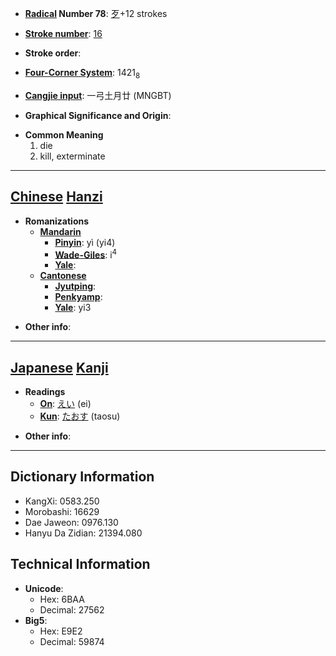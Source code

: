 * '''[[Wiktionary:Chinese radical index| Radical]] Number 78''': [[Wiktionary:Chinese radical index 歹|歹]]+12 strokes

* '''[[Wiktionary:Chinese total strokes index|Stroke number]]''': [[Wiktionary:Chinese total strokes index 16|16]]

* '''Stroke order''': 

* '''[[Wiktionary:Chinese four corner index|Four-Corner System]]''': 1421<sub>8</sub>

* '''[[Wiktionary:Chinese Cangjie index|Cangjie input]]''': 一弓土月廿 (MNGBT)

* '''Graphical Significance and Origin''': 

* '''Common Meaning'''
*#die
*# kill, exterminate


----

== [[Chinese]] [[Hanzi]] ==

* '''Romanizations'''
** '''[[Mandarin]]'''
*** '''[[Pinyin]]''': yì (yi4)
*** '''[[Wade-Giles]]''': i<sup>4</sup>
*** '''[[Yale]]''': 
** '''[[Cantonese]]'''
*** '''[[Jyutping]]''':
*** '''[[Penkyamp]]''': 
*** '''[[Yale]]''': yi3

* '''Other info''': 

----

== [[Japanese]] [[Kanji]] ==

* '''Readings'''
** '''[[On]]''': [[えい]] (ei)
** '''[[Kun]]''': [[たおす]] (taosu)

* '''Other info''':  

----

== Dictionary Information ==

* KangXi: 0583.250
* Morobashi: 16629
* Dae Jaweon: 0976.130
* Hanyu Da Zidian: 21394.080

== Technical Information ==

* '''Unicode''':
** Hex: 6BAA
** Decimal: 27562
* '''Big5''':
** Hex: E9E2
** Decimal: 59874